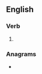 ==English==

===Verb===
{{head|en|present participle}}

# {{present participle of|analyse|lang=en|nocat=1}}

===Anagrams===
* {{anagrams|en|a=aagilnnsy|synangial}}
